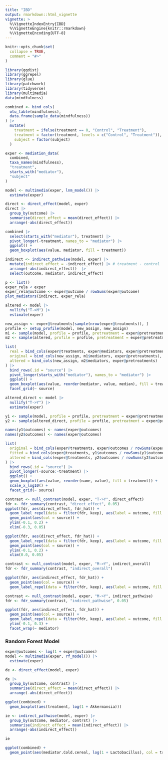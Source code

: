 ```yaml
---
title: "IBD"
output: rmarkdown::html_vignette
vignette: >
  %\VignetteIndexEntry{IBD}
  %\VignetteEngine{knitr::rmarkdown}
  %\VignetteEncoding{UTF-8}
---
```


```r
knitr::opts_chunk$set(
  collapse = TRUE,
  comment = "#>"
)
```

```r
library(ggdist)
library(ggrepel)
library(glue)
library(patchwork)
library(tidyverse)
library(multimedia)
data(mindfulness)
```

```r
combined <- bind_cols(
  otu_table(mindfulness),
  data.frame(sample_data(mindfulness))
) |>
  mutate(
    treatment = ifelse(treatment == 0, "Control", "Treatment"),
    treatment = factor(treatment, levels = c("Control", "Treatment")),
    subject = factor(subject)
  )

exper <- mediation_data(
  combined,
  taxa_names(mindfulness),
  "treatment", 
  starts_with("mediator"),
  "subject"
)
```

```r
model <- multimedia(exper, lnm_model()) |>
  estimate(exper)
```


```r
direct <- direct_effect(model, exper)
direct |>
  group_by(outcome) |>
  summarise(direct_effect = mean(direct_effect)) |>
  arrange(-abs(direct_effect))
```

```r
combined |>
  select(starts_with("mediator"), treatment) |>
  pivot_longer(-treatment, names_to = "mediator") |>
  ggplot() +
  geom_boxplot(aes(value, mediator, fill = treatment))
```
```r
indirect <- indirect_pathwise(model, exper) |>
  mutate(indirect_effect = -indirect_effect) |> # treatment - control
  arrange(-abs(indirect_effect))  |>
  select(outcome, mediator, indirect_effect)
```

```r
p <- list()
exper_rela < exper
exper_rela@outcome <- exper@outcome / rowSums(exper@outcome)
plot_mediators(indirect, exper_rela)
```

```r
altered <- model |>
  nullify("T->M") |>
  estimate(exper)
```

```r
new_assign <- exper@treatments[sample(nrow(exper@treatments)), ]
profile <- setup_profile(model, new_assign, new_assign)
m1 <- sample(model, profile = profile, pretreatment = exper@pretreatments)
m2 <- sample(altered, profile = profile, pretreatment = exper@pretreatments)

list(
  real = bind_cols(exper@treatments, exper@mediators, exper@pretreatments),
  original = bind_cols(new_assign, m1$mediators, exper@pretreatments),
  altered = bind_cols(new_assign, m2$mediators, exper@pretreatments)
) |>
  bind_rows(.id = "source") |>
  pivot_longer(starts_with("mediator"), names_to = "mediator") |>
  ggplot() +
  geom_boxplot(aes(value, reorder(mediator, value, median), fill = treatment)) +
  facet_grid(~ source)
```

```r
altered_direct <- model |>
  nullify("T->Y") |>
  estimate(exper)

y1 <- sample(model, profile = profile, pretreatment = exper@pretreatments)
y2 <- sample(altered_direct, profile = profile, pretreatment = exper@pretreatments)

names(y1$outcomes) <- names(exper@outcomes)
names(y2$outcomes) <- names(exper@outcomes)
```


```r
list(
  original = bind_cols(exper@treatments, exper@outcomes / rowSums(exper@outcomes)),
  fitted = bind_cols(exper@treatments, y1$outcomes / rowSums(y1$outcomes)),
  altered = bind_cols(exper@treatments, y2$outcomes / rowSums(y2$outcomes))
) |>
  bind_rows(.id = "source") |>
  pivot_longer(-source:-treatment) |>
  ggplot() +
  geom_boxplot(aes(value, reorder(name, value), fill = treatment)) +
  scale_x_log10() +
  facet_grid(~ source)
```

```r
contrast <- null_contrast(model, exper, "T->Y", direct_effect)
fdr <- fdr_summary(contrast, "direct_effect", 0.05)
ggplot(fdr, aes(direct_effect, fdr_hat)) +
  geom_label_repel(data = filter(fdr, keep), aes(label = outcome, fill = source), max.overlaps = 25, size = 3) +
  geom_point(aes(col = source)) +
  ylim(-0.1, 0.2) +
  xlim(-0.3, 0.05)

ggplot(fdr, aes(direct_effect, fdr_hat)) +
  geom_label_repel(data = filter(fdr, keep), aes(label = outcome, fill = source), max.overlaps = 50, size = 3, force = 10) +
  geom_point(aes(col = source)) +
  ylim(-0.1, 0.2) +
  xlim(0.0, 0.05)
```


```r
contrast <- null_contrast(model, exper, "M->Y", indirect_overall)
fdr <- fdr_summary(contrast, "indirect_overall")

ggplot(fdr, aes(indirect_effect, fdr_hat)) +
  geom_point(aes(col = source)) +
  geom_label_repel(data = filter(fdr, keep), aes(label = outcome, fill = source), force = 20, size = 3)
```

```r
contrast <- null_contrast(model, exper, "M->Y", indirect_pathwise)
fdr <- fdr_summary(contrast, "indirect_pathwise", 0.05)

ggplot(fdr, aes(indirect_effect, fdr_hat)) +
  geom_point(aes(col = source)) +
  geom_label_repel(data = filter(fdr, keep), aes(label = outcome, fill = source), max.overlaps = 50, size = 4) +
  ylim(-0.1, 0.3) +
  facet_wrap(~ mediator)
```

### Random Forest Model

```r
exper@outcomes <- log(1 + exper@outcomes)
model <- multimedia(exper, rf_model()) |>
  estimate(exper)

de <- direct_effect(model, exper)

de |>
  group_by(outcome, contrast) |>
  summarise(direct_effect = mean(direct_effect)) |>
  arrange(-abs(direct_effect))

ggplot(combined) +
  geom_boxplot(aes(treatment, log(1 + Akkermansia)))

ie <- indirect_pathwise(model, exper) |>
  group_by(outcome, mediator, contrst) |>
  summarise(indirect_effect = mean(indirect_effect)) |>
  arrange(-abs(indirect_effect))

ie

ggplot(combined) +
  geom_point(aes(mediator.Cold.cereal, log(1 + Lactobacillus), col = treatment))
```

